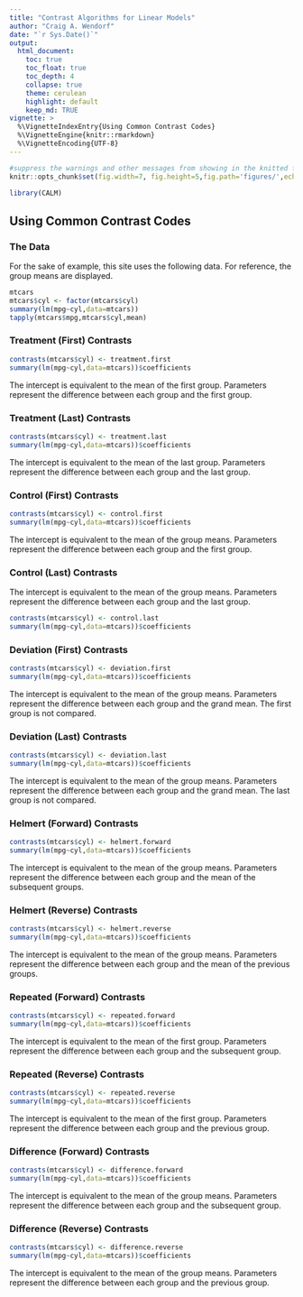 ```yaml
---
title: "Contrast Algorithms for Linear Models"
author: "Craig A. Wendorf"
date: "`r Sys.Date()`"
output:
  html_document:
    toc: true
    toc_float: true
    toc_depth: 4
    collapse: true
    theme: cerulean
    highlight: default
    keep_md: TRUE
vignette: >
  %\VignetteIndexEntry{Using Common Contrast Codes}
  %\VignetteEngine{knitr::rmarkdown}
  %\VignetteEncoding{UTF-8}
---
```


```r
#suppress the warnings and other messages from showing in the knitted file.
knitr::opts_chunk$set(fig.width=7, fig.height=5,fig.path='figures/',echo=TRUE,warning=FALSE,message=FALSE)
```

```r
library(CALM)
```

## Using Common Contrast Codes

### The Data

For the sake of example, this site uses the following data. For reference, the group means are displayed.

```r
mtcars
mtcars$cyl <- factor(mtcars$cyl) 
summary(lm(mpg~cyl,data=mtcars))
tapply(mtcars$mpg,mtcars$cyl,mean)
```
### Treatment (First) Contrasts

```r
contrasts(mtcars$cyl) <- treatment.first
summary(lm(mpg~cyl,data=mtcars))$coefficients
```

The intercept is equivalent to the mean of the first group. Parameters represent the difference between each group and the first group.

### Treatment (Last) Contrasts

```r
contrasts(mtcars$cyl) <- treatment.last
summary(lm(mpg~cyl,data=mtcars))$coefficients
```

The intercept is equivalent to the mean of the last group. Parameters represent the difference between each group and the last group.

### Control (First) Contrasts

```r
contrasts(mtcars$cyl) <- control.first
summary(lm(mpg~cyl,data=mtcars))$coefficients
```

The intercept is equivalent to the mean of the group means. Parameters represent the difference between each group and the first group.

### Control (Last) Contrasts

The intercept is equivalent to the mean of the group means. Parameters represent the difference between each group and the last group.

```r
contrasts(mtcars$cyl) <- control.last
summary(lm(mpg~cyl,data=mtcars))$coefficients
```

### Deviation (First) Contrasts

```r
contrasts(mtcars$cyl) <- deviation.first
summary(lm(mpg~cyl,data=mtcars))$coefficients
```

The intercept is equivalent to the mean of the group means. Parameters represent the difference between each group and the grand mean. The first group is not compared. 

### Deviation (Last) Contrasts

```r
contrasts(mtcars$cyl) <- deviation.last
summary(lm(mpg~cyl,data=mtcars))$coefficients
```

The intercept is equivalent to the mean of the group means. Parameters represent the difference between each group and the grand mean. The last group is not compared.

### Helmert (Forward) Contrasts

```r
contrasts(mtcars$cyl) <- helmert.forward
summary(lm(mpg~cyl,data=mtcars))$coefficients
```

The intercept is equivalent to the mean of the group means. Parameters represent the difference between each group and the mean of the subsequent groups. 

### Helmert (Reverse) Contrasts

```r
contrasts(mtcars$cyl) <- helmert.reverse
summary(lm(mpg~cyl,data=mtcars))$coefficients
```

The intercept is equivalent to the mean of the group means. Parameters represent the difference between each group and the mean of the previous groups.

### Repeated (Forward) Contrasts

```r
contrasts(mtcars$cyl) <- repeated.forward
summary(lm(mpg~cyl,data=mtcars))$coefficients
```

The intercept is equivalent to the mean of the first group. Parameters represent the difference between each group and the subsequent group.

### Repeated (Reverse) Contrasts

```r
contrasts(mtcars$cyl) <- repeated.reverse
summary(lm(mpg~cyl,data=mtcars))$coefficients
```

The intercept is equivalent to the mean of the first group. Parameters represent the difference between each group and the previous group.

### Difference (Forward) Contrasts

```r
contrasts(mtcars$cyl) <- difference.forward
summary(lm(mpg~cyl,data=mtcars))$coefficients
```

The intercept is equivalent to the mean of the group means. Parameters represent the difference between each group and the subsequent group. 

### Difference (Reverse) Contrasts

```r
contrasts(mtcars$cyl) <- difference.reverse
summary(lm(mpg~cyl,data=mtcars))$coefficients
```

The intercept is equivalent to the mean of the group means. Parameters represent the difference between each group and the previous group. 
